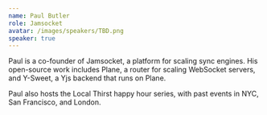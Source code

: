 ```yaml
---
name: Paul Butler
role: Jamsocket
avatar: /images/speakers/TBD.png
speaker: true
---
```


Paul is a co-founder of Jamsocket, a platform for scaling sync engines. His open-source work includes Plane, a router for scaling WebSocket servers, and Y-Sweet, a Yjs backend that runs on Plane.

Paul also hosts the Local Thirst happy hour series, with past events in NYC, San Francisco, and London.

